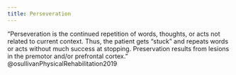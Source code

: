 ```yaml
---
title: Perseveration
---
```



"Perseveration is the continued repetition of words, thoughts, or acts not related to current context. Thus, the patient gets “stuck” and repeats words or acts without much success at stopping. Preservation results from lesions in the premotor and/or prefrontal cortex." @osullivanPhysicalRehabilitation2019